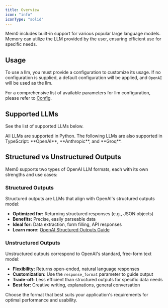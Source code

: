 ```yaml
---
title: Overview
icon: "info"
iconType: "solid"
---
```


<Snippet file="paper-release.mdx" />

Mem0 includes built-in support for various popular large language models. Memory can utilize the LLM provided by the user, ensuring efficient use for specific needs.

## Usage

To use a llm, you must provide a configuration to customize its usage. If no configuration is supplied, a default configuration will be applied, and `OpenAI` will be used as the llm.

For a comprehensive list of available parameters for llm configuration, please refer to [Config](./config).

## Supported LLMs

See the list of supported LLMs below.

<Note>
  All LLMs are supported in Python. The following LLMs are also supported in TypeScript: **OpenAI**, **Anthropic**, and **Groq**.
</Note>

<CardGroup cols={4}>
  <Card title="OpenAI" href="/components/llms/models/openai" />
  <Card title="Ollama" href="/components/llms/models/ollama" />
  <Card title="Azure OpenAI" href="/components/llms/models/azure_openai" />
  <Card title="Anthropic" href="/components/llms/models/anthropic" />
  <Card title="Together" href="/components/llms/models/together" />
  <Card title="Groq" href="/components/llms/models/groq" />
  <Card title="Litellm" href="/components/llms/models/litellm" />
  <Card title="Mistral AI" href="/components/llms/models/mistral_ai" />
  <Card title="Google AI" href="/components/llms/models/google_ai" />
  <Card title="AWS bedrock" href="/components/llms/models/aws_bedrock" />
  <Card title="Gemini" href="/components/llms/models/gemini" />
  <Card title="DeepSeek" href="/components/llms/models/deepseek" />
  <Card title="xAI" href="/components/llms/models/xAI" />
  <Card title="Sarvam AI" href="/components/llms/models/sarvam" />
  <Card title="LM Studio" href="/components/llms/models/lmstudio" />
  <Card title="Langchain" href="/components/llms/models/langchain" />
</CardGroup>

## Structured vs Unstructured Outputs

Mem0 supports two types of OpenAI LLM formats, each with its own strengths and use cases:

### Structured Outputs

Structured outputs are LLMs that align with OpenAI's structured outputs model:

- **Optimized for:** Returning structured responses (e.g., JSON objects)
- **Benefits:** Precise, easily parseable data
- **Ideal for:** Data extraction, form filling, API responses
- **Learn more:** [OpenAI Structured Outputs Guide](https://platform.openai.com/docs/guides/structured-outputs/introduction)

### Unstructured Outputs

Unstructured outputs correspond to OpenAI's standard, free-form text model:

- **Flexibility:** Returns open-ended, natural language responses
- **Customization:** Use the `response_format` parameter to guide output
- **Trade-off:** Less efficient than structured outputs for specific data needs
- **Best for:** Creative writing, explanations, general conversation

Choose the format that best suits your application's requirements for optimal performance and usability.
